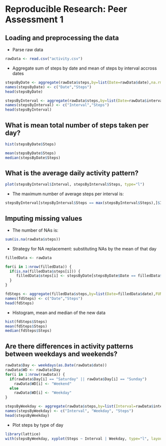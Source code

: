 # Reproducible Research: Peer Assessment 1


## Loading and preprocessing the data

* Parse raw data

```r
rawData <- read.csv("activity.csv")
```

* Aggregate sum of steps by date and mean of steps by interval accross dates

```r
stepsByDate <- aggregate(rawData$steps,by=list(Date=rawData$date),na.rm=TRUE,FUN=sum)
names(stepsByDate) <- c("Date","Steps")
head(stepsByDate)

stepsByInterval <- aggregate(rawData$steps,by=list(Date=rawData$interval),na.rm=TRUE,FUN=mean)
names(stepsByInterval) <- c("Interval","Steps")
head(stepsByInterval)
```

## What is mean total number of steps taken per day?

```r
hist(stepsByDate$Steps)
```

```r
mean(stepsByDate$Steps)
median(stepsByDate$Steps)
```


## What is the average daily activity pattern?

```r
plot(stepsByInterval$Interval, stepsByInterval$Steps, type="l")
```

* The maximum number of average steps per interval is:

```r
stepsByInterval[stepsByInterval$Steps == max(stepsByInterval$Steps),]$Interval
```


## Imputing missing values

* The number of NAs is:

```r
sum(is.na(rawData$steps))
```

* Strategy for NA replacement: substituting NAs by the mean of that day

```r
filledData <- rawData

for(i in 1:nrow(filledData)) {
  if(is.na(filledData$steps[i])) {
     filledData$steps[i] <- stepsByDate[stepsByDate$Date == filledData$date[i],]$Steps[1]
  }
}

fdSteps <- aggregate(filledData$steps,by=list(Date=filledData$date),FUN=sum)
names(fdSteps) <- c("Date","Steps")
head(fdSteps)
```

* Histogram, mean and median of the new data

```r
hist(fdSteps$Steps)
mean(fdSteps$Steps)
median(fdSteps$Steps)
```


## Are there differences in activity patterns between weekdays and weekends?

```r
rawData$Day <- weekdays(as.Date(rawData$date))
rawData$WD <- rawData$Day
for(i in 1:nrow(rawData)) {
  if(rawData$Day[i] == "Saturday" || rawData$Day[i] == "Sunday")
    rawData$WD[i] <- "Weekend"
  else
    rawData$WD[i] <- "Weekday"
}

stepsByWeekday <- aggregate(rawData$steps,by=list(Interval=rawData$interval, WD = rawData$WD),na.rm=TRUE,FUN=mean)
names(stepsByWeekday) <- c("Interval", "Weekday", "Steps")
head(stepsByWeekday)
```

* Plot steps by type of day

```r
library(lattice)
with(stepsByWeekday, xyplot(Steps ~ Interval | Weekday, type="l", layout=c(1,2)))
```